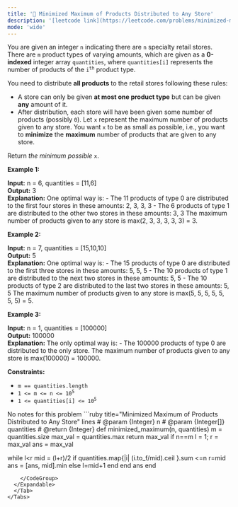 ```yaml
---
title: '🧀 Minimized Maximum of Products Distributed to Any Store'
description: '[leetcode link](https://leetcode.com/problems/minimized-maximum-of-products-distributed-to-any-store/description/)'
mode: 'wide'
---
```

<Tabs>
  <Tab title="Question" icon="circle-question" iconType="regular">
    <Card>
      <p>You are given an integer <code>n</code> indicating there are <code>n</code> specialty retail stores. There are <code>m</code> product types of varying amounts, which are given as a <strong>0-indexed</strong> integer array <code>quantities</code>, where <code>quantities[i]</code> represents the number of products of the <code>i<sup>th</sup></code> product type.</p>  <p>You need to distribute <strong>all products</strong> to the retail stores following these rules:</p>  <ul>  <li>A store can only be given <strong>at most one product type</strong> but can be given <strong>any</strong> amount of it.</li>  <li>After distribution, each store will have been given some number of products (possibly <code>0</code>). Let <code>x</code> represent the maximum number of products given to any store. You want <code>x</code> to be as small as possible, i.e., you want to <strong>minimize</strong> the <strong>maximum</strong> number of products that are given to any store.</li> </ul>  <p>Return <em>the minimum possible</em> <code>x</code>.</p>   <p><strong class="example">Example 1:</strong></p>   <strong>Input:</strong> n = 6, quantities = [11,6] <br/> <strong>Output:</strong> 3 <br/> <strong>Explanation:</strong> One optimal way is: - The 11 products of type 0 are distributed to the first four stores in these amounts: 2, 3, 3, 3 - The 6 products of type 1 are distributed to the other two stores in these amounts: 3, 3 The maximum number of products given to any store is max(2, 3, 3, 3, 3, 3) = 3.   <p><strong class="example">Example 2:</strong></p>   <strong>Input:</strong> n = 7, quantities = [15,10,10] <br/> <strong>Output:</strong> 5 <br/> <strong>Explanation:</strong> One optimal way is: - The 15 products of type 0 are distributed to the first three stores in these amounts: 5, 5, 5 - The 10 products of type 1 are distributed to the next two stores in these amounts: 5, 5 - The 10 products of type 2 are distributed to the last two stores in these amounts: 5, 5 The maximum number of products given to any store is max(5, 5, 5, 5, 5, 5, 5) = 5.   <p><strong class="example">Example 3:</strong></p>   <strong>Input:</strong> n = 1, quantities = [100000] <br/> <strong>Output:</strong> 100000 <br/> <strong>Explanation:</strong> The only optimal way is: - The 100000 products of type 0 are distributed to the only store. The maximum number of products given to any store is max(100000) = 100000.    <p><strong>Constraints:</strong></p>  <ul>  <li><code>m == quantities.length</code></li>  <li><code>1 &lt;= m &lt;= n &lt;= 10<sup>5</sup></code></li>  <li><code>1 &lt;= quantities[i] &lt;= 10<sup>5</sup></code></li> </ul> 
    </Card>
  </Tab>
  <Tab title="Solution" icon="lightbulb" iconType="regular" >
    <Card>
      No notes for this problem
    </Card>
  <Expandable title="code">
    <CodeGroup dropdown>
```ruby title="Minimized Maximum of Products Distributed to Any Store" lines
# @param {Integer} n
# @param {Integer[]} quantities
# @return {Integer}
def minimized_maximum(n, quantities)
  m = quantities.size
  max_val = quantities.max
  return max_val if n==m
  l = 1; r = max_val
  ans = max_val

  while l<r
    mid = (l+r)/2
    if quantities.map{|i| (i.to_f/mid).ceil }.sum <=n
      r=mid
      ans = [ans, mid].min
    else
      l=mid+1
    end
  end
  ans
end
```
    </CodeGroup>
  </Expandable>
  </Tab>
</Tabs>